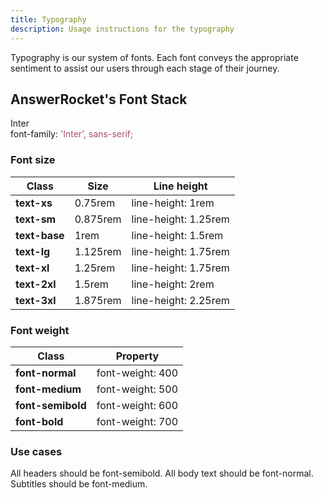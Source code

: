 ```yaml
---
title: Typography
description: Usage instructions for the typography
---
```


<PageDescription>

Typography is our system of fonts. Each font conveys the appropriate sentiment to assist our users through each stage of their journey.

</PageDescription>

## AnswerRocket's Font Stack

<div class="font-stack">
    <div class="font-stack-title">Inter</div>
    <div class="font-stack-code">font-family: <span style="color: #ac4e6d">'Inter', sans-serif;</span></div>
</div>

### Font size

<table>
    <thead>
        <tr>
            <th>Class</th>
            <th>Size</th>
            <th>Line height</th>
        </tr>
    </thead>
    <tbody>
        <tr>
            <td><strong>text-xs</strong></td>
            <td class="color-name"><span class="code">0.75rem</span></td>
            <td class="color-name"><span class="code">line-height: 1rem</span></td>
        </tr>
        <tr>
            <td><strong>text-sm</strong></td>
            <td class="color-name"><span class="code">0.875rem</span></td>
            <td class="color-name"><span class="code">line-height: 1.25rem</span></td>
        </tr>
        <tr>
            <td><strong>text-base</strong></td>
            <td class="color-name"><span class="code">1rem</span></td>
            <td class="color-name"><span class="code">line-height: 1.5rem</span></td>
        </tr>
        <tr>
            <td><strong>text-lg</strong></td>
            <td class="color-name"><span class="code">1.125rem</span></td>
            <td class="color-name"><span class="code">line-height: 1.75rem</span></td>
        </tr>
        <tr>
            <td><strong>text-xl</strong></td>
            <td class="color-name"><span class="code">1.25rem</span></td>
            <td class="color-name"><span class="code">line-height: 1.75rem</span></td>
        </tr>
        <tr>
            <td><strong>text-2xl</strong></td>
            <td class="color-name"><span class="code">1.5rem</span></td>
            <td class="color-name"><span class="code">line-height: 2rem</span></td>
        </tr>
        <tr>
            <td><strong>text-3xl</strong></td>
            <td class="color-name"><span class="code">1.875rem</span></td>
            <td class="color-name"><span class="code">line-height: 2.25rem</span></td>
        </tr>
    </tbody>
</table>

### Font weight

<table>
    <thead>
        <tr>
            <th>Class</th>
            <th>Property</th>
        </tr>
    </thead>
    <tbody>
        <tr>
            <td><strong>font-normal</strong></td>
            <td class="color-name"><span class="code">font-weight: 400</span></td>
        </tr>
        <tr>
            <td><strong>font-medium</strong></td>
            <td class="color-name"><span class="code">font-weight: 500</span></td>
        </tr>
        <tr>
            <td><strong>font-semibold</strong></td>
            <td class="color-name"><span class="code">font-weight: 600</span></td>
        </tr>
        <tr>
            <td><strong>font-bold</strong></td>
            <td class="color-name"><span class="code">font-weight: 700</span></td>
        </tr>
    </tbody>
</table>

### Use cases

All headers should be <span class="code color-name">font-semibold</span>. All body text should be <span class="code color-name">font-normal</span>. 
Subtitles should be <span class="code color-name">font-medium</span>.